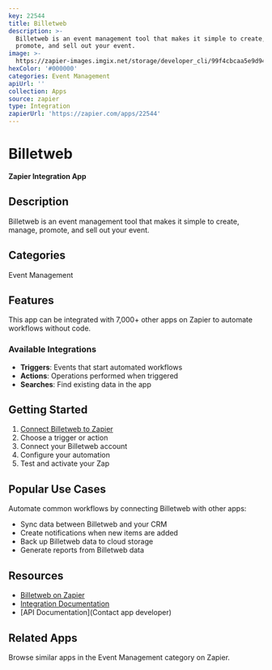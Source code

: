 ```yaml
---
key: 22544
title: Billetweb
description: >-
  Billetweb is an event management tool that makes it simple to create, manage,
  promote, and sell out your event.
image: >-
  https://zapier-images.imgix.net/storage/developer_cli/99f4cbcaa5e9d94f260a034c63ad4cac.png?auto=format%2Ccompress&ixlib=python-3.0.0&q=50
hexColor: '#000000'
categories: Event Management
apiUrl: ''
collection: Apps
source: zapier
type: Integration
zapierUrl: 'https://zapier.com/apps/22544'
---
```

# Billetweb

**Zapier Integration App**

## Description

Billetweb is an event management tool that makes it simple to create, manage, promote, and sell out your event.

## Categories

Event Management

## Features

This app can be integrated with 7,000+ other apps on Zapier to automate workflows without code.

### Available Integrations

- **Triggers**: Events that start automated workflows
- **Actions**: Operations performed when triggered
- **Searches**: Find existing data in the app

## Getting Started

1. [Connect Billetweb to Zapier](https://zapier.com/apps/22544)
2. Choose a trigger or action
3. Connect your Billetweb account
4. Configure your automation
5. Test and activate your Zap

## Popular Use Cases

Automate common workflows by connecting Billetweb with other apps:

- Sync data between Billetweb and your CRM
- Create notifications when new items are added
- Back up Billetweb data to cloud storage
- Generate reports from Billetweb data

## Resources

- [Billetweb on Zapier](https://zapier.com/apps/22544)
- [Integration Documentation](https://zapier.com/apps/22544/integrations)
- [API Documentation](Contact app developer)

## Related Apps

Browse similar apps in the Event Management category on Zapier.
